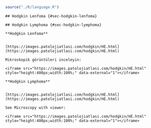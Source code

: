 
```r

source("./R/language.R")

```




```asis

## Hodgkin Lenfoma {#sec-hodgkin-lenfoma} 

```




```asis

## Hodgkin Lymphoma {#sec-hodgkin-lymphoma} 

```




```asis

**Hodgkin Lenfoma**


[https://images.patolojiatlasi.com/hodgkin/HE.html](https://images.patolojiatlasi.com/hodgkin/HE.html)

Mikroskopik görüntüleri inceleyin:

<iframe src="https://images.patolojiatlasi.com/hodgkin/HE.html" style="height:400px;width:100%;" data-external="1"></iframe>

```




```asis

**Hodgkin Lymphoma**


[https://images.patolojiatlasi.com/hodgkin/HE.html](https://images.patolojiatlasi.com/hodgkin/HE.html)

See Microscopy with viewer: 

<iframe src="https://images.patolojiatlasi.com/hodgkin/HE.html" style="height:400px;width:100%;" data-external="1"></iframe>

```




